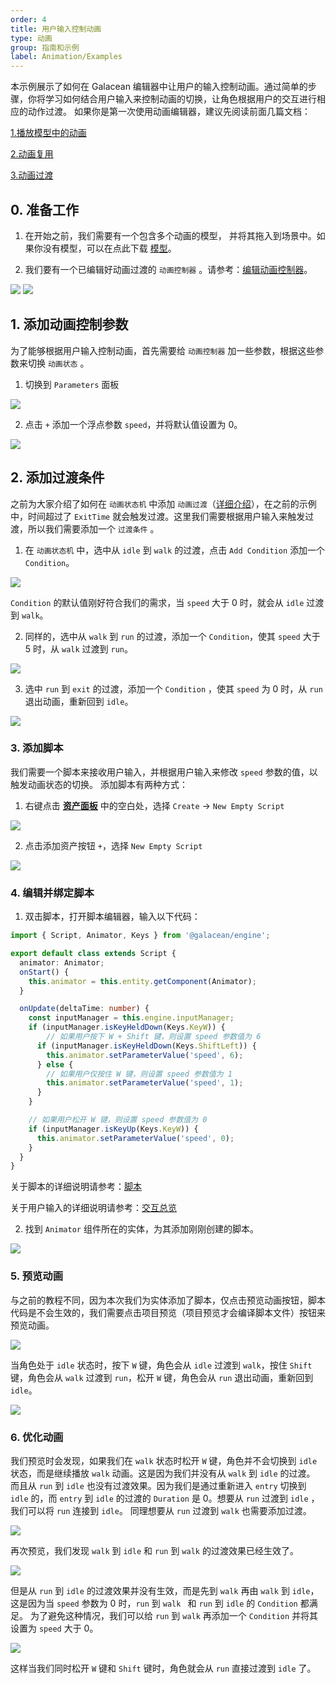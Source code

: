 ```yaml
---
order: 4
title: 用户输入控制动画
type: 动画
group: 指南和示例
label: Animation/Examples
---
```


本示例展示了如何在 Galacean 编辑器中让用户的输入控制动画。通过简单的步骤，你将学习如何结合用户输入来控制动画的切换，让角色根据用户的交互进行相应的动作过渡。
如果你是第一次使用动画编辑器，建议先阅读前面几篇文档：

[1.播放模型中的动画](/docs/animation/examples/playAnimation/)

[2.动画复用](/docs/animation/examples/reuseAnimation/)

[3.动画过渡](/docs/animation/examples/crossFade/)

## 0. 准备工作

1. 在开始之前，我们需要有一个包含多个动画的模型， 并将其拖入到场景中。如果你没有模型，可以在点此下载 [模型](https://mdn.alipayobjects.com/oasis_be/afts/file/A*N99IQYh_g5YAAAAAAAAAAAAADkp5AQ/player.glb)。

2. 我们要有一个已编辑好动画过渡的 `动画控制器` 。请参考：[编辑动画控制器](/docs/animation/examples/crossFade/#3-编辑动画控制器)。

<Image src="https://mdn.alipayobjects.com/huamei_3zduhr/afts/img/A*WUbLQbY8qiAAAAAAAAAAAAAADsJ_AQ/original" />

<Image src="https://mdn.alipayobjects.com/huamei_3zduhr/afts/img/A*1x7zS7WqTasAAAAAAAAAAAAADsJ_AQ/original" />

## 1. 添加动画控制参数

为了能够根据用户输入控制动画，首先需要给 `动画控制器` 加一些参数，根据这些参数来切换 `动画状态` 。

1. 切换到 `Parameters` 面板

<Image src="https://mdn.alipayobjects.com/huamei_3zduhr/afts/img/A*rzRbRoI8_zEAAAAAAAAAAAAADsJ_AQ/original" />

2. 点击 `+` 添加一个浮点参数 `speed`，并将默认值设置为 0。

<Image src="https://mdn.alipayobjects.com/huamei_3zduhr/afts/img/A*o6IhT6KdSZoAAAAAAAAAAAAADsJ_AQ/original" />

## 2. 添加过渡条件

之前为大家介绍了如何在 `动画状态机` 中添加 `动画过渡`（[详细介绍](/docs/animation/examples/crossFade/)），在之前的示例中，时间超过了 `ExitTime` 就会触发过渡。这里我们需要根据用户输入来触发过渡，所以我们需要添加一个 `过渡条件` 。

1. 在 `动画状态机` 中，选中从 `idle` 到 `walk` 的过渡，点击 `Add Condition` 添加一个 `Condition`。

<Image src="https://mdn.alipayobjects.com/huamei_3zduhr/afts/img/A*Z-P8SqQynhMAAAAAAAAAAAAADsJ_AQ/original" />

`Condition` 的默认值刚好符合我们的需求，当 `speed` 大于 0 时，就会从 `idle` 过渡到 `walk`。

2. 同样的，选中从 `walk` 到 `run` 的过渡，添加一个 `Condition`，使其 `speed` 大于 5 时，从 `walk` 过渡到 `run`。

<Image src="https://mdn.alipayobjects.com/huamei_3zduhr/afts/img/A*an4WR66LO9kAAAAAAAAAAAAADsJ_AQ/original" />

3. 选中 `run` 到 `exit` 的过渡，添加一个 `Condition` ，使其 `speed` 为 0 时，从 `run` 退出动画，重新回到 `idle`。

<Image src="https://mdn.alipayobjects.com/huamei_3zduhr/afts/img/A*YjqXSb1EDaIAAAAAAAAAAAAADsJ_AQ/original" />

### 3. 添加脚本
我们需要一个脚本来接收用户输入，并根据用户输入来修改 `speed` 参数的值，以触发动画状态的切换。
添加脚本有两种方式：

1. 右键点击 **[资产面板](/docs/assets/interface)** 中的空白处，选择 `Create` -> `New Empty Script`

<Image src="https://mdn.alipayobjects.com/huamei_3zduhr/afts/img/A*vcaYR6cXhyAAAAAAAAAAAAAADsJ_AQ/original" />

2. 点击添加资产按钮 `+`，选择 `New Empty Script`

<Image src="https://mdn.alipayobjects.com/huamei_3zduhr/afts/img/A*ukTPS6vXR54AAAAAAAAAAAAADsJ_AQ/original" />

### 4. 编辑并绑定脚本
1. 双击脚本，打开脚本编辑器，输入以下代码：

```typescript
import { Script, Animator, Keys } from '@galacean/engine';

export default class extends Script {
  animator: Animator;
  onStart() {
    this.animator = this.entity.getComponent(Animator);
  }

  onUpdate(deltaTime: number) {
    const inputManager = this.engine.inputManager;
    if (inputManager.isKeyHeldDown(Keys.KeyW)) {
        // 如果用户按下 W + Shift 键，则设置 speed 参数值为 6
      if (inputManager.isKeyHeldDown(Keys.ShiftLeft)) {
        this.animator.setParameterValue('speed', 6);
      } else {
        // 如果用户仅按住 W 键，则设置 speed 参数值为 1
        this.animator.setParameterValue('speed', 1);
      }
    }

    // 如果用户松开 W 键，则设置 speed 参数值为 0
    if (inputManager.isKeyUp(Keys.KeyW)) {
      this.animator.setParameterValue('speed', 0);
    }
  }
}
```

关于脚本的详细说明请参考：[脚本](/docs/script/script)

关于用户输入的详细说明请参考：[交互总览](/docs/input/input)

2. 找到 `Animator` 组件所在的实体，为其添加刚刚创建的脚本。

<Image src="https://mdn.alipayobjects.com/huamei_3zduhr/afts/img/A*MOlaTKEGBYEAAAAAAAAAAAAADsJ_AQ/original" />

### 5. 预览动画
与之前的教程不同，因为本次我们为实体添加了脚本，仅点击预览动画按钮，脚本代码是不会生效的，我们需要点击项目预览（项目预览才会编译脚本文件）按钮来预览动画。

<Image src="https://mdn.alipayobjects.com/huamei_3zduhr/afts/img/A*lAeHQITR98QAAAAAAAAAAAAADsJ_AQ/original" />

当角色处于 `idle` 状态时，按下 `W` 键，角色会从 `idle` 过渡到 `walk`，按住 `Shift` 键，角色会从 `walk` 过渡到 `run`，松开 `W` 键，角色会从 `run` 退出动画，重新回到 `idle`。

<Image src="https://mdn.alipayobjects.com/huamei_3zduhr/afts/img/A*RQLbRZPlfUEAAAAAAAAAAAAADsJ_AQ/original" />

### 6. 优化动画
我们预览时会发现，如果我们在 `walk` 状态时松开 `W` 键，角色并不会切换到 `idle` 状态，而是继续播放 `walk` 动画。这是因为我们并没有从 `walk` 到 `idle` 的过渡。
而且从 `run` 到 `idle` 也没有过渡效果。因为我们是通过重新进入 `entry` 切换到 `idle` 的，而 `entry` 到 `idle` 的过渡的 `Duration` 是 0。想要从 `run` 过渡到 `idle` ，我们可以将 `run` 连接到 `idle`。
同理想要从 `run` 过渡到 `walk` 也需要添加过渡。

<Image src="https://mdn.alipayobjects.com/huamei_3zduhr/afts/img/A*M-JsSawhoXUAAAAAAAAAAAAADsJ_AQ/original" />

再次预览，我们发现 `walk` 到 `idle` 和 `run` 到 `walk` 的过渡效果已经生效了。

<Image src="https://mdn.alipayobjects.com/huamei_3zduhr/afts/img/A*b3b1QrhhzqkAAAAAAAAAAAAADsJ_AQ/original" />

但是从 `run` 到 `idle` 的过渡效果并没有生效，而是先到 `walk` 再由 `walk` 到 `idle`，这是因为当 `speed` 参数为 0 时，`run` 到 `walk ` 和 `run` 到 `idle` 的 `Condition` 都满足。
为了避免这种情况，我们可以给 `run` 到 `walk` 再添加一个 `Condition` 并将其设置为 `speed` 大于 0。

<Image src="https://mdn.alipayobjects.com/huamei_3zduhr/afts/img/A*uqwGQb4AHeUAAAAAAAAAAAAADsJ_AQ/original" />

这样当我们同时松开 `W` 键和 `Shift` 键时，角色就会从 `run` 直接过渡到 `idle` 了。


